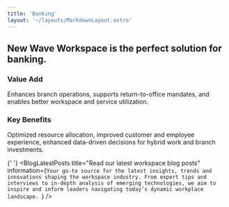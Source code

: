 ```yaml
---
title: 'Banking'
layout: '~/layouts/MarkdownLayout.astro'
---
```



## New Wave Workspace is the perfect solution for banking.

### Value Add

Enhances branch operations, supports return-to-office mandates, and enables better workspace and service utilization.

### Key Benefits

Optimized resource allocation, improved customer and employee experience, enhanced data-driven decisions for hybrid work and branch investments.

{' '}
<BlogLatestPosts
  title="Read our latest workspace blog posts"
  information={`Your go-to source for the latest insights, trends and innovations shaping the workspace industry.
      From expert tips and interviews to in-depth analysis of emerging technologies, we aim to inspire and inform leaders
      navigating today’s dynamic workplace landscape.
                `}
/>
